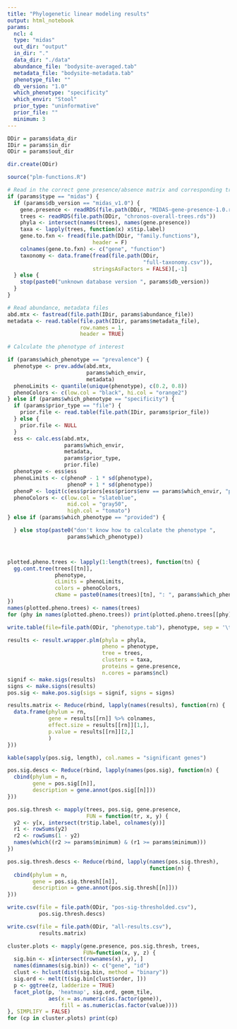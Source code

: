 ```yaml
---
title: "Phylogenetic linear modeling results"
output: html_notebook
params:
  ncl: 4
  type: "midas"
  out_dir: "output"
  in_dir: "."
  data_dir: "./data"
  abundance_file: "bodysite-averaged.tab"
  metadata_file: "bodysite-metadata.tab"
  phenotype_file: ""
  db_version: "1.0"
  which_phenotype: "specificity"
  which_envir: "Stool"
  prior_type: "uninformative"
  prior_file: ""
  minimum: 3
---
```



```r

DDir = params$data_dir
IDir = params$in_dir
ODir = params$out_dir

dir.create(ODir)

source("plm-functions.R")

# Read in the correct gene presence/absence matrix and corresponding tree files
if (params$type == "midas") {
  if (params$db_version == "midas_v1.0") {
    gene.presence <- readRDS(file.path(DDir, "MIDAS-gene-presence-1.0.rds"))
    trees <- readRDS(file.path(DDir, "chronos-overall-trees.rds"))
    phyla <- intersect(names(trees), names(gene.presence))
    taxa <- lapply(trees, function(x) x$tip.label)
    gene.to.fxn <- fread(file.path(DDir, "family.functions"),
                           header = F)
    colnames(gene.to.fxn) <- c("gene", "function")
    taxonomy <- data.frame(fread(file.path(DDir,
                                           "full-taxonomy.csv")),
                           stringsAsFactors = FALSE)[,-1]
  } else {
    stop(paste0("unknown database version ", params$db_version))
  }
}

# Read abundance, metadata files
abd.mtx <- fastread(file.path(IDir, params$abundance_file))
metadata <- read.table(file.path(IDir, params$metadata_file),
                       row.names = 1,
                       header = TRUE)


```

```r

# Calculate the phenotype of interest

if (params$which_phenotype == "prevalence") {
  phenotype <- prev.addw(abd.mtx,
                         params$which_envir,
                         metadata)
  phenoLimits <- quantile(unique(phenotype), c(0.2, 0.8))
  phenoColors <- c(low.col = "black", hi.col = "orange2")
} else if (params$which_phenotype == "specificity") {
  if (params$prior_type == "file") {
    prior.file <- read.table(file.path(IDir, params$prior_file))
  } else {
    prior.file <- NULL
  }
  ess <- calc.ess(abd.mtx,
                  params$which_envir,
                  metadata,
                  params$prior_type,
                  prior.file)
  phenotype <- ess$ess
  phenoLimits <- c(phenoP - 1 * sd(phenotype),
                   phenoP + 1 * sd(phenotype))
  phenoP <- logit(c(ess$priors[ess$priors$env == params$which_envir, "prior"]))
  phenoColors <- c(low.col = "slateblue",
                   mid.col = "gray50",
                   high.col = "tomato")
} else if (params$which_phenotype == "provided") {

  } else stop(paste0("don't know how to calculate the phenotype ",
                   params$which_phenotype))



plotted.pheno.trees <- lapply(1:length(trees), function(tn) {
  gg.cont.tree(trees[[tn]],
               phenotype,
               cLimits = phenoLimits,
               colors = phenoColors,
               cName = paste0(names(trees)[tn], ": ", params$which_phenotype))
})
names(plotted.pheno.trees) <- names(trees)
for (phy in names(plotted.pheno.trees)) print(plotted.pheno.trees[[phy]]$tree)

write.table(file=file.path(ODir, "phenotype.tab"), phenotype, sep = '\t')

```


```r
results <- result.wrapper.plm(phyla = phyla,
                              pheno = phenotype,
                              tree = trees,
                              clusters = taxa,
                              proteins = gene.presence, 
                              n.cores = params$ncl)
signif <- make.sigs(results)
signs <- make.signs(results)
pos.sig <- make.pos.sig(sigs = signif, signs = signs)

results.matrix <- Reduce(rbind, lapply(names(results), function(rn) {
  data.frame(phylum = rn, 
             gene = results[[rn]] %>% colnames,
             effect.size = results[[rn]][1,],
             p.value = results[[rn]][2,]
             )
}))

kable(sapply(pos.sig, length), col.names = "significant genes")

pos.sig.descs <- Reduce(rbind, lapply(names(pos.sig), function(n) {
  cbind(phylum = n,
        gene = pos.sig[[n]],
        description = gene.annot(pos.sig[[n]]))
}))

pos.sig.thresh <- mapply(trees, pos.sig, gene.presence,
                         FUN = function(tr, x, y) {
  y2 <- y[x, intersect(tr$tip.label, colnames(y))]
  r1 <- rowSums(y2)
  r2 <- rowSums(1 - y2)
  names(which((r2 >= params$minimum) & (r1 >= params$minimum)))
})

pos.sig.thresh.descs <- Reduce(rbind, lapply(names(pos.sig.thresh),
                                             function(n) {
  cbind(phylum = n,
        gene = pos.sig.thresh[[n]],
        description = gene.annot(pos.sig.thresh[[n]]))
}))

write.csv(file = file.path(ODir, "pos-sig-thresholded.csv"),
          pos.sig.thresh.descs)

write.csv(file = file.path(ODir, "all-results.csv"),
          results.matrix)
```

```r
cluster.plots <- mapply(gene.presence, pos.sig.thresh, trees,
                        FUN=function(x, y, z) {
  sig.bin <- x[intersect(rownames(x), y), ]
  names(dimnames(sig.bin)) <- c("gene", "id")
  clust <- hclust(dist(sig.bin, method = "binary"))
  sig.ord <- melt(t(sig.bin[clust$order, ]))
  p <- ggtree(z, ladderize = TRUE)
  facet_plot(p, 'heatmap', sig.ord, geom_tile,
             aes(x = as.numeric(as.factor(gene)),
                 fill = as.numeric(as.factor(value))))
}, SIMPLIFY = FALSE)
for (cp in cluster.plots) print(cp)
```
